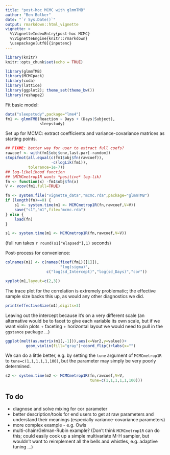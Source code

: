 ```yaml
---
title: "post-hoc MCMC with glmmTMB"
author: "Ben Bolker"
date: "`r Sys.Date()`"
output: rmarkdown::html_vignette
vignette: >
  %\VignetteIndexEntry{post-hoc MCMC}
  %\VignetteEngine{knitr::rmarkdown}
  \usepackage[utf8]{inputenc}
---
```


```r
library(knitr)
knitr::opts_chunk$set(echo = TRUE)
```

```r
library(glmmTMB)
library(MCMCpack)
library(coda)
library(lattice)
library(ggplot2); theme_set(theme_bw())
library(reshape2)
```

Fit basic model:
```r
data("sleepstudy",package="lme4")
fm1 <- glmmTMB(Reaction ~ Days + (Days|Subject),
               sleepstudy)
```

Set up for MCMC: extract coefficients and variance-covariance matrices as starting points.
```r
## FIXME: better way for user to extract full coefs?
rawcoef <- with(fm1$obj$env,last.par[-random])
stopifnot(all.equal(c(fm1$obj$fn(rawcoef)),
                    -c(logLik(fm1)),
          tolerance=1e-7))
## log-likelihood function 
## (MCMCmetrop1R wants *positive* log-lik)
fn <- function(x) -fm1$obj$fn(x)
V <- vcov(fm1,full=TRUE)
```

```r
fn <- system.file("vignette_data","mcmc.rda",package="glmmTMB")
if (length(fn)==0) {
    s1 <- system.time(m1 <- MCMCmetrop1R(fn,rawcoef,V=V))
    save("s1","m1",file="mcmc.rda")
} else {
    load(fn)
}
```
```r
s1 <- system.time(m1 <- MCMCmetrop1R(fn,rawcoef,V=V))
```
(full run takes `r round(s1["elapsed"],1)` seconds)

Post-process for convenience:
```r
colnames(m1) <- c(names(fixef(fm1)[[1]]),
                        "log(sigma)",
                  c("log(sd_Intercept)","log(sd_Days)","cor"))
```

```r
xyplot(m1,layout=c(2,3))
```

The trace plot for the correlation is extremely problematic; the effective sample size backs this up, as would any other diagnostics we did.

```r
print(effectiveSize(m1),digits=3)
```

Leaving out the intercept because it's on a very different scale (an alternative would be to facet to give each variable its own scale, but if we want violin plots + faceting + horizontal layout we would need to pull in the `ggstance` package ...)

```r
ggplot(melt(as.matrix(m1[,-1])),aes(x=Var2,y=value))+
         geom_violin(fill="gray")+coord_flip()+labs(x="")
```

We can do a little better, e.g. by setting the `tune` argument of `MCMCmetrop1R` to `tune=c(1,1,1,1,1,100)`, but the parameter may simply be very poorly determined.

```r
s2 <- system.time(m2 <- MCMCmetrop1R(fn,rawcoef,V=V,
                                     tune=c(1,1,1,1,1,100)))
```
## To do

- diagnose and solve mixing for cor parameter
- better description/tools for end users to get at raw parameters and understand their meanings (especially variance-covariance parameters)
- more complex example - e.g. Owls
- multi-chain/Gelman-Rubin example? (Don't think `MCMCmetrop1R` can do this; could easily cook up a simple multivariate M-H sampler, but wouldn't want to reimplement all the bells and whistles, e.g. adaptive tuning ...)

